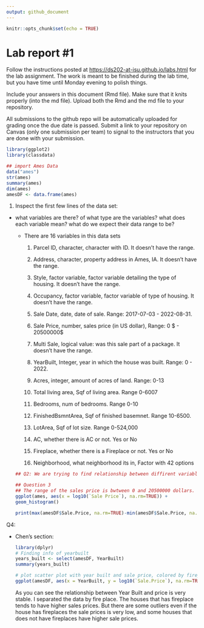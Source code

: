 ```yaml
---
output: github_document
---
```


<!-- README.md is generated from README.Rmd. Please edit the README.Rmd file -->

```r
knitr::opts_chunk$set(echo = TRUE)
```

# Lab report #1

Follow the instructions posted at <https://ds202-at-isu.github.io/labs.html> for the lab assignment. The work is meant to be finished during the lab time, but you have time until Monday evening to polish things.

Include your answers in this document (Rmd file). Make sure that it knits properly (into the md file). Upload both the Rmd and the md file to your repository.

All submissions to the github repo will be automatically uploaded for grading once the due date is passed. Submit a link to your repository on Canvas (only one submission per team) to signal to the instructors that you are done with your submission.

```r
library(ggplot2)
library(classdata)

## import Ames Data
data("ames")
str(ames)
summary(ames)
dim(ames)
amesDF <- data.frame(ames)

```

1.  Inspect the first few lines of the data set:

-   what variables are there? of what type are the variables? what does each variable mean? what do we expect their data range to be?

    -   There are 16 variables in this data sets

        1.  Parcel ID, character, character with ID. It doesn't have the range.

        2.  Address, character, property address in Ames, IA. It doesn't have the range.

        3.  Style, factor variable, factor variable detailing the type of housing. It doesn't have the range.

        4.  Occupancy, factor variable, factor variable of type of housing. It doesn't have the range.

        5.  Sale Date, date, date of sale. Range: 2017-07-03 - 2022-08-31.

        6.  Sale Price, number, sales price (in US dollar), Range: 0 \$ - 20500000\$

        7.  Multi Sale, logical value: was this sale part of a package. It doesn't have the range.

        8.  YearBuilt, Integer, year in which the house was built. Range: 0 - 2022.

        9.  Acres, integer, amount of acres of land. Range: 0-13

        10. Total living area, Sqf of living area. Range 0-6007

        11. Bedrooms, num of bedrooms. Range 0-10

        12. FinishedBsmntArea, Sqf of finished basemnet. Range 10-6500.

        13. LotArea, Sqf of lot size. Range 0-524,000

        14. AC, whether there is AC or not. Yes or No

        15. Fireplace, whether there is a Fireplace or not. Yes or No

        16. Neighborhood, what neighborhood its in, Factor with 42 options

    ```r
    ## Q2: We are trying to find relationship between diffirent variables and sale price.

    ## Question 3
    ## The range of the sales price is bwtween 0 and 20500000 dollars.
    ggplot(ames, aes(x = log10(`Sale Price`), na.rm=TRUE)) +
    geom_histogram()

    print(max(amesDF$Sale.Price, na.rm=TRUE)-min(amesDF$Sale.Price, na.rm=TRUE))
    ```

Q4:

-   Chen's section:

    ```r
    library(dplyr)
    # Finding info of yearbuilt
    years_built <- select(amesDF, YearBuilt) 
    summary(years_built)

    # plot scatter plot with year built and sale price, colored by fireplace.
    ggplot(amesDF, aes(x = YearBuilt, y = log10(`Sale.Price`), na.rm=TRUE, color = FirePlace)) + geom_point() + xlim(1900, 2022)
    ```

    As you can see the relationship between Year Built and price is very stable. I separated the data by fire place. The houses that has fireplace tends to have higher sales prices. But there are some outliers even if the house has fireplaces the sale prices is very low, and some houses that does not have fireplaces have higher sale prices.
